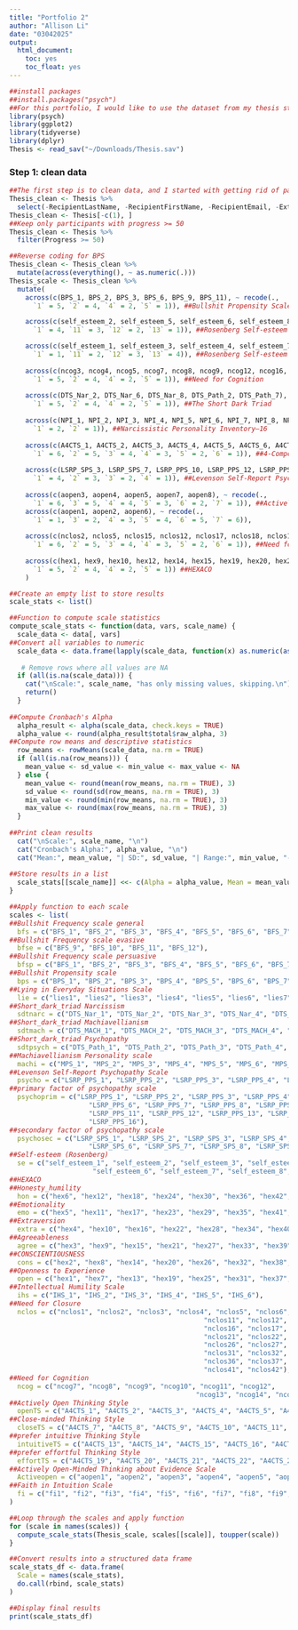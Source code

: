 ```yaml
---
title: "Portfolio 2"
author: "Allison Li"
date: "03042025"
output: 
  html_document: 
    toc: yes
    toc_float: yes
---
```


```r
##install packages
##install.packages("psych")
##For this portfolio, I would like to use the dataset from my thesis study.
library(psych)
library(ggplot2)
library(tidyverse)
library(dplyr)
Thesis <- read_sav("~/Downloads/Thesis.sav")
```

### Step 1: clean data
```r
##The first step is to clean data, and I started with getting rid of participants that did not finished the study, as well as deleting variable that does not have any data, such as recipient name.  
Thesis_clean <- Thesis %>% 
  select(-RecipientLastName, -RecipientFirstName, -RecipientEmail, -ExternalReference, -DistributionChannel, -browser_info_Resolution, -StartDate, -EndDate, -browser_info_Browser, -browser_info_Version, -IPAddress, -RecordedDate, -LocationLatitude, -LocationLongitude, -ResponseId, -UserLanguage, -browser_info_Operating_System, -robot_timer_First_Click, -robot_timer_Last_Click, -robot_timer_Page_Submit, -robot_timer_Click_Count)
Thesis_clean <- Thesis[-c(1), ]
##Keep only participants with progress >= 50
Thesis_clean <- Thesis %>% 
  filter(Progress >= 50)
```


```r
##Reverse coding for BPS
Thesis_clean <- Thesis_clean %>%
  mutate(across(everything(), ~ as.numeric(.)))
Thesis_scale <- Thesis_clean %>%
  mutate(
    across(c(BPS_1, BPS_2, BPS_3, BPS_6, BPS_9, BPS_11), ~ recode(., 
      `1` = 5, `2` = 4, `4` = 2, `5` = 1)), ##Bullshit Propensity Scale

    across(c(self_esteem_2, self_esteem_5, self_esteem_6, self_esteem_8, self_esteem_9), ~ recode(., 
      `1` = 4, `11` = 3, `12` = 2, `13` = 1)), ##Rosenberg Self-esteem Scale

    across(c(self_esteem_1, self_esteem_3, self_esteem_4, self_esteem_7, self_esteem_10), ~ recode(., 
      `1` = 1, `11` = 2, `12` = 3, `13` = 4)), ##Rosenberg Self-esteem Scale
    
    across(c(ncog3, ncog4, ncog5, ncog7, ncog8, ncog9, ncog12, ncog16, ncog17), ~ recode(., 
      `1` = 5, `2` = 4, `4` = 2, `5` = 1)), ##Need for Cognition
    
    across(c(DTS_Nar_2, DTS_Nar_6, DTS_Nar_8, DTS_Path_2, DTS_Path_7), ~ recode(., 
      `1` = 5, `2` = 4, `4` = 2, `5` = 1)), ##The Short Dark Triad
    
    across(c(NPI_1, NPI_2, NPI_3, NPI_4, NPI_5, NPI_6, NPI_7, NPI_8, NPI_9, NPI_10, NPI_11, NPI_12, NPI_13, NPI_14, NPI_15, NPI_16), ~ recode(., 
      `1` = 2, `2` = 1)), ##Narcissistic Personality Inventory–16
    
    across(c(A4CTS_1, A4CTS_2, A4CTS_3, A4CTS_4, A4CTS_5, A4CTS_6, A4CTS_19, A4CTS_20, A4CTS_21, A4CTS_22, A4CTS_23, A4CTS_24), ~ recode(.,
      `1` = 6, `2` = 5, `3` = 4, `4` = 3, `5` = 2, `6` = 1)), ##4-Component Thinking Styles Questionnaire
    
    across(c(LSRP_SPS_3, LSRP_SPS_7, LSRP_PPS_10, LSRP_PPS_12, LSRP_PPS_14, LSRP_PPS_16), ~ recode(.,
      `1` = 4, `2` = 3, `3` = 2, `4` = 1)), ##Levenson Self-Report Psychopathy Scale
   
    across(c(aopen3, aopen4, aopen5, aopen7, aopen8), ~ recode(.,
      `1` = 6, `3` = 5, `4` = 4, `5` = 3, `6` = 2, `7` = 1)), ##Actively Open-Minded Thinking about Evidence Scale
    across(c(aopen1, aopen2, aopen6), ~ recode(.,
      `1` = 1, `3` = 2, `4` = 3, `5` = 4, `6` = 5, `7` = 6)),
    
    across(c(nclos2, nclos5, nclos15, nclos12, nclos17, nclos18, nclos19, nclos20, nclos22, nclos24, nclos27, nclos28, nclos34, nclos37, nclos38, nclos42), ~ recode(.,
      `1` = 6, `2` = 5, `3` = 4, `4` = 3, `5` = 2, `6` = 1)), ##Need for closure
    
    across(c(hex1, hex9, hex10, hex12, hex14, hex15, hex19, hex20, hex21, hex24, hex26, hex28, hex30, hex31, hex32, hex35, hex41, hex44, hex46, hex48, hex49, hex52, hex53, hex55, hex56, hex57, hex59, hex60), ~ recode(.,
      `1` = 5, `2` = 4, `4` = 2, `5` = 1)) ##HEXACO
    )
```

```r
##Create an empty list to store results
scale_stats <- list()

##Function to compute scale statistics
compute_scale_stats <- function(data, vars, scale_name) {
  scale_data <- data[, vars]
##Convert all variables to numeric
  scale_data <- data.frame(lapply(scale_data, function(x) as.numeric(as.character(x))))
 
   # Remove rows where all values are NA
  if (all(is.na(scale_data))) {
    cat("\nScale:", scale_name, "has only missing values, skipping.\n")
    return()
  }
  
##Compute Cronbach's Alpha
  alpha_result <- alpha(scale_data, check.keys = TRUE)
  alpha_value <- round(alpha_result$total$raw_alpha, 3)
##Compute row means and descriptive statistics
  row_means <- rowMeans(scale_data, na.rm = TRUE)
  if (all(is.na(row_means))) {
    mean_value <- sd_value <- min_value <- max_value <- NA
  } else {
    mean_value <- round(mean(row_means, na.rm = TRUE), 3)
    sd_value <- round(sd(row_means, na.rm = TRUE), 3)
    min_value <- round(min(row_means, na.rm = TRUE), 3)
    max_value <- round(max(row_means, na.rm = TRUE), 3)
  }
  
##Print clean results
  cat("\nScale:", scale_name, "\n")
  cat("Cronbach's Alpha:", alpha_value, "\n")
  cat("Mean:", mean_value, "| SD:", sd_value, "| Range:", min_value, "-", max_value, "\n")
  
##Store results in a list
  scale_stats[[scale_name]] <<- c(Alpha = alpha_value, Mean = mean_value, SD = sd_value, Min = min_value, Max = max_value)
}

##Apply function to each scale
scales <- list(
##Bullshit Frequency scale general  
  bfs = c("BFS_1", "BFS_2", "BFS_3", "BFS_4", "BFS_5", "BFS_6", "BFS_7", "BFS_8", "BFS_9", "BFS_10", "BFS_11", "BFS_12"),
##Bullshit Frequency scale evasive
  bfse = c("BFS_9", "BFS_10", "BFS_11", "BFS_12"),
##Bullshit Frequency scale persuasive
  bfsp = c("BFS_1", "BFS_2", "BFS_3", "BFS_4", "BFS_5", "BFS_6", "BFS_7", "BFS_8"),
##Bullshit Propensity scale 
  bps = c("BPS_1", "BPS_2", "BPS_3", "BPS_4", "BPS_5", "BPS_6", "BPS_7", "BPS_8", "BPS_9", "BPS_10", "BPS_11", "BPS_12"),
##Lying in Everyday Situations Scale
  lie = c("lies1", "lies2", "lies3", "lies4", "lies5", "lies6", "lies7", "lies8", "lies9", "lies10", "lies11", "lies12", "lies13", "lies14"),
##Short_dark_triad Narcissism
  sdtnarc = c("DTS_Nar_1", "DTS_Nar_2", "DTS_Nar_3", "DTS_Nar_4", "DTS_Nar_5", "DTS_Nar_6", "DTS_Nar_7", "DTS_Nar_8", "DTS_Nar_9"),
##Short_dark_triad Machiavellianism
  sdtmach = c("DTS_MACH_1", "DTS_MACH_2", "DTS_MACH_3", "DTS_MACH_4", "DTS_MACH_5", "DTS_MACH_6", "DTS_MACH_7", "DTS_MACH_8", "DTS_MACH_9"),
##Short_dark_triad Psychopathy
  sdtpsych = c("DTS_Path_1", "DTS_Path_2", "DTS_Path_3", "DTS_Path_4", "DTS_Path_5", "DTS_Path_6", "DTS_Path_7", "DTS_Path_8", "DTS_Path_9"),
##Machiavellianism Personality scale
  machi = c("MPS_1", "MPS_2", "MPS_3", "MPS_4", "MPS_5", "MPS_6", "MPS_7", "MPS_8", "MPS_9", "MPS_10", "MPS_11", "MPS_12", "MPS_13", "MPS_14", "MPS_15", "MPS_16"),
##Levenson Self-Report Psychopathy Scale
  psycho = c("LSRP_PPS_1", "LSRP_PPS_2", "LSRP_PPS_3", "LSRP_PPS_4", "LSRP_PPS_5", "LSRP_PPS_6", "LSRP_PPS_7", "LSRP_PPS_8", "LSRP_PPS_9", "LSRP_PPS_10", "LSRP_PPS_11", "LSRP_PPS_12", "LSRP_PPS_13", "LSRP_PPS_14", "LSRP_PPS_15", "LSRP_PPS_16", "LSRP_SPS_1", "LSRP_SPS_2", "LSRP_SPS_3", "LSRP_SPS_4", "LSRP_SPS_5", "LSRP_SPS_6", "LSRP_SPS_7", "LSRP_SPS_8", "LSRP_SPS_9", "LSRP_SPS_10"),
##primary factor of psychopathy scale
  psychoprim = c("LSRP_PPS_1", "LSRP_PPS_2", "LSRP_PPS_3", "LSRP_PPS_4", "LSRP_PPS_5", 
                    "LSRP_PPS_6", "LSRP_PPS_7", "LSRP_PPS_8", "LSRP_PPS_9", "LSRP_PPS_10", 
                    "LSRP_PPS_11", "LSRP_PPS_12", "LSRP_PPS_13", "LSRP_PPS_14", "LSRP_PPS_15", 
                    "LSRP_PPS_16"),
##secondary factor of psychopathy scale
  psychosec = c("LSRP_SPS_1", "LSRP_SPS_2", "LSRP_SPS_3", "LSRP_SPS_4", "LSRP_SPS_5", 
                    "LSRP_SPS_6", "LSRP_SPS_7", "LSRP_SPS_8", "LSRP_SPS_9", "LSRP_SPS_10"),
##Self-esteem (Rosenberg)
  se = c("self_esteem_1", "self_esteem_2", "self_esteem_3", "self_esteem_4", "self_esteem_5", 
                     "self_esteem_6", "self_esteem_7", "self_esteem_8", "self_esteem_9", "self_esteem_10"),
##HEXACO
##Honesty_humility
  hon = c("hex6", "hex12", "hex18", "hex24", "hex30", "hex36", "hex42", "hex48", "hex54", "hex60"),
##Emotionality
  emo = c("hex5", "hex11", "hex17", "hex23", "hex29", "hex35", "hex41", "hex47", "hex53", "hex59"),
##Extraversion
  extra = c("hex4", "hex10", "hex16", "hex22", "hex28", "hex34", "hex40", "hex46", "hex52", "hex58"),
##Agreeableness
  agree = c("hex3", "hex9", "hex15", "hex21", "hex27", "hex33", "hex39", "hex45", "hex51", "hex57"),
##CONSCIENTIOUSNESS
  cons = c("hex2", "hex8", "hex14", "hex20", "hex26", "hex32", "hex38", "hex44", "hex50", "hex56"),
##Openness to Experience
  open = c("hex1", "hex7", "hex13", "hex19", "hex25", "hex31", "hex37", "hex43", "hex49", "hex55"),
##Intellectual Humility Scale
  ihs = c("IHS_1", "IHS_2", "IHS_3", "IHS_4", "IHS_5", "IHS_6"),
##Need for Closure
  nclos = c("nclos1", "nclos2", "nclos3", "nclos4", "nclos5", "nclos6", "nclos7", "nclos8", "nclos9", "nclos10", 
                                                 "nclos11", "nclos12", "nclos13", "nclos14", "nclos15", 
                                                 "nclos16", "nclos17", "nclos18", "nclos19", "nclos20", 
                                                 "nclos21", "nclos22", "nclos23", "nclos24", "nclos25", 
                                                 "nclos26", "nclos27", "nclos28", "nclos29", "nclos30", 
                                                 "nclos31", "nclos32", "nclos33", "nclos34", "nclos35", 
                                                 "nclos36", "nclos37", "nclos38", "nclos39", "nclos40", 
                                                 "nclos41", "nclos42"),
##Need for Cognition
  ncog = c("ncog7", "ncog8", "ncog9", "ncog10", "ncog11", "ncog12", 
                                               "ncog13", "ncog14", "ncog15", "ncog16", "ncog17", "ncog18"),
##Actively Open Thinking Style
  openTS = c("A4CTS_1", "A4CTS_2", "A4CTS_3", "A4CTS_4", "A4CTS_5", "A4CTS_6"),
##Close-minded Thinking Style
  closeTS = c("A4CTS_7", "A4CTS_8", "A4CTS_9", "A4CTS_10", "A4CTS_11", "A4CTS_12"),
##prefer intuitive Thinking Style
  intuitiveTS = c("A4CTS_13", "A4CTS_14", "A4CTS_15", "A4CTS_16", "A4CTS_17", "A4CTS_18"),
##prefer effortful Thinking Style
  effortTS = c("A4CTS_19", "A4CTS_20", "A4CTS_21", "A4CTS_22", "A4CTS_23", "A4CTS_24"),
##Actively Open-Minded Thinking about Evidence Scale 
  Activeopen = c("aopen1", "aopen2", "aopen3", "aopen4", "aopen5", "aopen6", "aopen7", "aopen8"),
##Faith in Intuition Scale
  fi = c("fi1", "fi2", "fi3", "fi4", "fi5", "fi6", "fi7", "fi8", "fi9", "fi10", "fi11", "fi12")
)

##Loop through the scales and apply function
for (scale in names(scales)) {
  compute_scale_stats(Thesis_scale, scales[[scale]], toupper(scale))
}

##Convert results into a structured data frame
scale_stats_df <- data.frame(
  Scale = names(scale_stats),
  do.call(rbind, scale_stats)
)

##Display final results
print(scale_stats_df)
```




